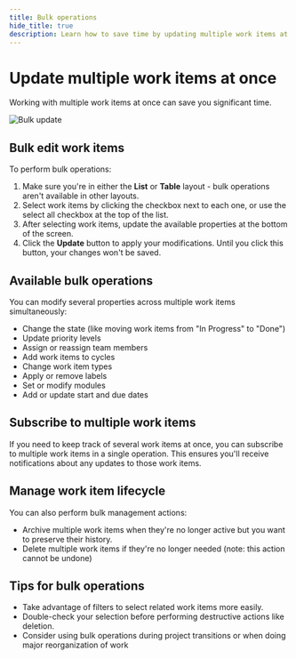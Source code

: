 ```yaml
---
title: Bulk operations
hide_title: true
description: Learn how to save time by updating multiple work items at once in Plane. Change states, priorities, assignees, dates, and more with efficient bulk operations.
---
```



<div className="tag-wrapper">
 <h1>Update multiple work items at once</h1>
<Tags 
  tags={[ 
    { name: "Pro", link:"https://plane.so/pricing", additionalClass: "pro" }
  ]} 
 />
</div>

Working with multiple work items at once can save you significant time.

![Bulk update](https://media.docs.plane.so/issues/bulk-update.webp#center)

## Bulk edit work items

To perform bulk operations:

1. Make sure you're in either the **List** or **Table** layout - bulk operations aren't available in other layouts. 
2. Select work items by clicking the checkbox next to each one, or use the select all checkbox at the top of the list. 
3. After selecting work items, update the available properties at the bottom of the screen.
4. Click the **Update** button to apply your modifications. Until you click this button, your changes won't be saved.


## Available bulk operations

You can modify several properties across multiple work items simultaneously:

- Change the state (like moving work items from "In Progress" to "Done")
- Update priority levels
- Assign or reassign team members
- Add work items to cycles
- Change work item types
- Apply or remove labels
- Set or modify modules
- Add or update start and due dates

## Subscribe to multiple work items
If you need to keep track of several work items at once, you can subscribe to multiple work items in a single operation. This ensures you'll receive notifications about any updates to those work items.

## Manage work item lifecycle
You can also perform bulk management actions:

- Archive multiple work items when they're no longer active but you want to preserve their history.
- Delete multiple work items if they're no longer needed (note: this action cannot be undone)

## Tips for bulk operations

- Take advantage of filters to select related work items more easily.
- Double-check your selection before performing destructive actions like deletion.
- Consider using bulk operations during project transitions or when doing major reorganization of work